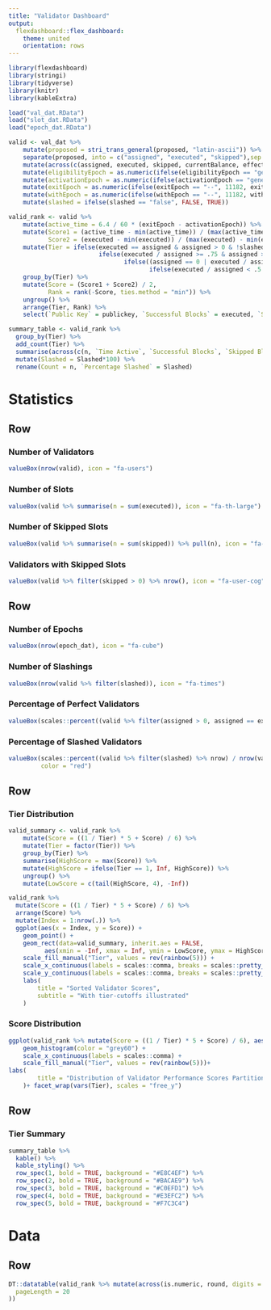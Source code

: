 ```yaml
---
title: "Validator Dashboard"
output: 
  flexdashboard::flex_dashboard:
    theme: united
    orientation: rows
---
```


```r
library(flexdashboard)
library(stringi)
library(tidyverse)
library(knitr)
library(kableExtra)

load("val_dat.RData")
load("slot_dat.RData")
load("epoch_dat.RData")

valid <- val_dat %>%
    mutate(proposed = stri_trans_general(proposed, "latin-ascii")) %>%
    separate(proposed, into = c("assigned", "executed", "skipped"),sep = "\\|", extra = "merge") %>%
    mutate(across(c(assigned, executed, skipped, currentBalance, effectiveBalance), parse_number)) %>%
    mutate(eligibilityEpoch = as.numeric(ifelse(eligibilityEpoch == "genesis", 0, eligibilityEpoch))) %>%
    mutate(activationEpoch = as.numeric(ifelse(activationEpoch == "genesis", 0, activationEpoch))) %>%
    mutate(exitEpoch = as.numeric(ifelse(exitEpoch == "--", 11182, exitEpoch))) %>%
    mutate(withEpoch = as.numeric(ifelse(withEpoch == "--", 11182, withEpoch))) %>%
    mutate(slashed = ifelse(slashed == "false", FALSE, TRUE))

valid_rank <- valid %>%
    mutate(active_time = 6.4 / 60 * (exitEpoch - activationEpoch)) %>%
    mutate(Score1 = (active_time - min(active_time)) / (max(active_time) - min(active_time)),
           Score2 = (executed - min(executed)) / (max(executed) - min(executed))) %>%
    mutate(Tier = ifelse(executed == assigned & assigned > 0 & !slashed, 1,
                         ifelse(executed / assigned >= .75 & assigned > 0 & !slashed, 2,
                                ifelse((assigned == 0 | executed / assigned >= .5) & !slashed, 3, 
                                       ifelse(executed / assigned < .5 & !slashed, 4, 5))))) %>%
    group_by(Tier) %>%
    mutate(Score = (Score1 + Score2) / 2,
           Rank = rank(-Score, ties.method = "min")) %>%
    ungroup() %>%
    arrange(Tier, Rank) %>%
    select(`Public Key` = publickey, `Successful Blocks` = executed, `Skipped Blocks` = skipped, `Time Active` = active_time, `Slashed` = slashed, Tier, Score, Rank)

summary_table <- valid_rank %>% 
  group_by(Tier) %>% 
  add_count(Tier) %>%
  summarise(across(c(n, `Time Active`, `Successful Blocks`, `Skipped Blocks`, `Slashed`), mean)) %>%
  mutate(Slashed = Slashed*100) %>%
  rename(Count = n, `Percentage Slashed` = Slashed)

```

Statistics
=====================================  


Row {data-height=200}
-----------------------------------------------------------------------

### Number of Validators

```r
valueBox(nrow(valid), icon = "fa-users")
```


### Number of Slots

```r
valueBox(valid %>% summarise(n = sum(executed)), icon = "fa-th-large")
```

### Number of Skipped Slots

```r
valueBox(valid %>% summarise(n = sum(skipped)) %>% pull(n), icon = "fa-globe") 
```

### Validators with Skipped Slots

```r
valueBox(valid %>% filter(skipped > 0) %>% nrow(), icon = "fa-user-cog") 
```

Row {data-height=200}
-----------------------------------------------------------------------

### Number of Epochs

```r
valueBox(nrow(epoch_dat), icon = "fa-cube")
```

### Number of Slashings

```r
valueBox(nrow(valid %>% filter(slashed)), icon = "fa-times") 
```

### Percentage of Perfect Validators

```r
valueBox(scales::percent((valid %>% filter(assigned > 0, assigned == executed) %>% nrow) / nrow(valid), accuracy = .1), icon = "fa-user", color = "green")
```

### Percentage of Slashed Validators

```r
valueBox(scales::percent((valid %>% filter(slashed) %>% nrow) / nrow(valid), accuracy = .01), icon = "fa-times-circle",
         color = "red")
```

Row {data-height=400}
-----------------------------------------------------------------------

### Tier Distribution

```r
valid_summary <- valid_rank %>%
    mutate(Score = ((1 / Tier) * 5 + Score) / 6) %>%
    mutate(Tier = factor(Tier)) %>%
    group_by(Tier) %>%
    summarise(HighScore = max(Score)) %>%
    mutate(HighScore = ifelse(Tier == 1, Inf, HighScore)) %>%
    ungroup() %>%
    mutate(LowScore = c(tail(HighScore, 4), -Inf))

valid_rank %>% 
  mutate(Score = ((1 / Tier) * 5 + Score) / 6) %>%
  arrange(Score) %>% 
  mutate(Index = 1:nrow(.)) %>%
  ggplot(aes(x = Index, y = Score)) +
    geom_point() +
    geom_rect(data=valid_summary, inherit.aes = FALSE,
          aes(xmin = -Inf, xmax = Inf, ymin = LowScore, ymax = HighScore, fill = factor(Tier)), alpha = 0.2) +
    scale_fill_manual("Tier", values = rev(rainbow(5))) +
    scale_x_continuous(labels = scales::comma, breaks = scales::pretty_breaks(n = 10)) +
    scale_y_continuous(labels = scales::comma, breaks = scales::pretty_breaks(n = 10)) +
    labs(
        title = "Sorted Validator Scores",
        subtitle = "With tier-cutoffs illustrated"
    )
```

### Score Distribution

```r
ggplot(valid_rank %>% mutate(Score = ((1 / Tier) * 5 + Score) / 6), aes(x = Score, fill = factor(Tier))) +
    geom_histogram(color = "grey60") +
    scale_x_continuous(labels = scales::comma) +
    scale_fill_manual("Tier", values = rev(rainbow(5)))+
labs(
        title = "Distribution of Validator Performance Scores Partitioned by Tier"
    )+ facet_wrap(vars(Tier), scales = "free_y")
```

Row {data-height=400}
-----------------------------------------------------------------------

### Tier Summary

```r
summary_table %>%
  kable() %>%
  kable_styling() %>%
  row_spec(1, bold = TRUE, background = "#E8C4EF") %>%
  row_spec(2, bold = TRUE, background = "#BACAE9") %>%
  row_spec(3, bold = TRUE, background = "#C0EFD1") %>%
  row_spec(4, bold = TRUE, background = "#E3EFC2") %>%
  row_spec(5, bold = TRUE, background = "#F7C3C4")
```

Data
=====================================  

Row {data-height=450}
-----------------------------------------------------------------------
```r
DT::datatable(valid_rank %>% mutate(across(is.numeric, round, digits = 4)), style = "bootstrap", options = list(
  pageLength = 20
))
```



